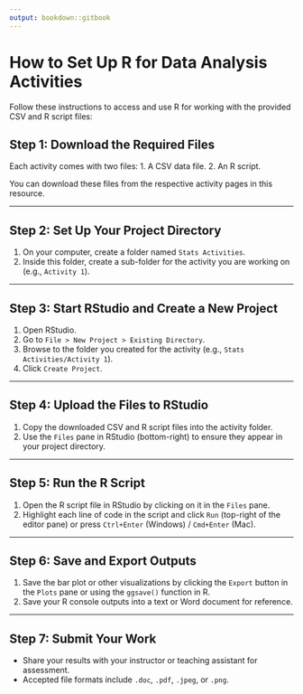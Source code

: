 ```yaml
---
output: bookdown::gitbook
---
```


# How to Set Up R for Data Analysis Activities

Follow these instructions to access and use R for working with the provided CSV and R script files:

## Step 1: Download the Required Files

Each activity comes with two files:
1. A CSV data file.
2. An R script.

You can download these files from the respective activity pages in this resource.

---

## Step 2: Set Up Your Project Directory

1. On your computer, create a folder named `Stats Activities`.
2. Inside this folder, create a sub-folder for the activity you are working on (e.g., `Activity 1`).

---

## Step 3: Start RStudio and Create a New Project

1. Open RStudio.
2. Go to `File > New Project > Existing Directory`.
3. Browse to the folder you created for the activity (e.g., `Stats Activities/Activity 1`).
4. Click `Create Project`.

---

## Step 4: Upload the Files to RStudio

1. Copy the downloaded CSV and R script files into the activity folder.
2. Use the `Files` pane in RStudio (bottom-right) to ensure they appear in your project directory.

---

## Step 5: Run the R Script

1. Open the R script file in RStudio by clicking on it in the `Files` pane.
2. Highlight each line of code in the script and click `Run` (top-right of the editor pane) or press `Ctrl+Enter` (Windows) / `Cmd+Enter` (Mac).

---

## Step 6: Save and Export Outputs

1. Save the bar plot or other visualizations by clicking the `Export` button in the `Plots` pane or using the `ggsave()` function in R.
2. Save your R console outputs into a text or Word document for reference.

---

## Step 7: Submit Your Work

- Share your results with your instructor or teaching assistant for assessment.
- Accepted file formats include `.doc`, `.pdf`, `.jpeg`, or `.png`.

